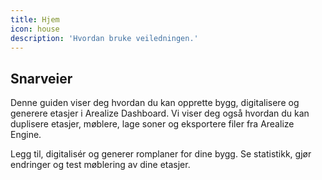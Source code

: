 ```yaml
---
title: Hjem
icon: house
description: 'Hvordan bruke veiledningen.'
---
```


## Snarveier

Denne guiden viser deg hvordan du kan opprette bygg, digitalisere og generere etasjer i Arealize Dashboard. Vi viser deg også hvordan du kan duplisere etasjer, møblere, lage soner og eksportere filer fra Arealize Engine.

<CardGroup cols={1}>
  <Card
    title="Dashboard"
    icon="house"
    href="/pages/dashboard/nytt-bygg/opprett-bygg"
  >
    Legg til, digitalisér og generer romplaner for dine bygg.
  </Card>
  <Card
    title="Engine"
    icon="pen"
    href="/pages/engine/dupliser-etasje"
  >
    Se statistikk, gjør endringer og test møblering av dine etasjer.
  </Card>
</CardGroup>

## 
